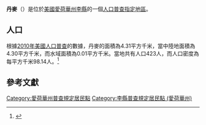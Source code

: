 {{noteTA
|G1=USState
|G2=地名
|G3=Unit
}}
{{Infobox settlement
|official_name            = 丹麥
|native_name = Denmark
|settlement_type          = [[人口普查指定地區|人口普查指定地區]]
|image_skyline            = Denmark Iowa.jpg
|imagesize                = 250px
|image_map                = 
|mapsize                  = 
|pushpin_map              = USA Iowa 
|pushpin_label            = 丹麥
|pushpin_label_position   = top
|pushpin_map_caption      = 丹麥在愛荷華州的位置
|subdivision_type         = [[世界政區索引|國家]]
|subdivision_type1        = [[美国州份|州份]]
|subdivision_type2        = [[愛荷華州行政区划|縣]]
|subdivision_name         = [[美国|美国]]
|subdivision_name1        = [[愛荷華州|愛荷華州]]
|subdivision_name2        = [[李縣_(愛荷華州)|李縣]]
|elevation_ft             = 722
|elevation_m              = 220
|timezone                 = [[北美中部时区|北美中部时区]]
|area_total_km2           = 4.31
|area_land_km2            = 4.30
|area_water_km2           = 0.01
|area_total_sq_mi         = 
|area_land_sq_mi          = 
|area_water_sq_mi         = 
|population_as_of         = [[2010年美國人口普查|2010]]
|population_footnotes     = 
|population_total         = 423
|population_density_km2   = auto
|population_density_sq_mi = auto
|utc_offset               = -6
|coordinates              = {{coord|40|44|30|N|91|20|15|W|display=inline,title}}
| coor_pinpoint           = 
| coordinates_footnotes   = 
|timezone_DST             = CDT
|utc_offset_DST           = -5
|postal_code_type         = [[美國郵區編號|郵區編號]]
|postal_code              = 
|area_code                = {{link-en|电话区号319|Area code 319|319}}
|blank_name = [[地名信息系统|GNIS ID]]
|blank_info = 455882<ref name="GNIS">{{cite gnis|455882|Denmark}}</ref>
}}
'''丹麥'''（{{lang-en|Denmark}}）是位於[[美國|美國]][[愛荷華州|愛荷華州]][[李縣_(愛荷華州)|李縣]]的一個[[人口普查指定地區|人口普查指定地區]]。

== 人口 ==
根據[[2010年美國人口普查|2010年美國人口普查]]的數據，丹麥的面積為4.31平方千米，當中陸地面積為4.30平方千米，而水域面積為0.01平方千米。當地共有人口423人，而人口密度為每平方千米98.14人。<ref name="GR8">{{cite web|url=http://factfinder2.census.gov|publisher=[[美国人口调查局|美国人口调查局]]|accessdate=2011-05-14|title=American FactFinder|archive-date=2013-09-11|archive-url=https://web.archive.org/web/20130911234518/http://factfinder2.census.gov/}}</ref>

== 參考文獻 ==
{{reflist}}

{{李縣 (愛荷華州)}}

{{DEFAULTSORT:Denmark, Iowa}}
[[Category:愛荷華州普查規定居民點|Category:愛荷華州普查規定居民點]]
[[Category:李縣普查規定居民點_(愛荷華州)|Category:李縣普查規定居民點 (愛荷華州)]]

{{Iowa-geo-stub}}
